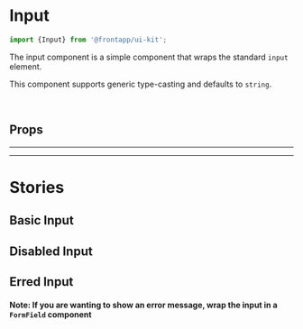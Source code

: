 
<Meta title="Elements/Input" of={Input} />

# Input

<Canvas>
  <Story id="elements-input--basic" />
</Canvas>

```typescript
import {Input} from '@frontapp/ui-kit';
```

The input component is a simple component that wraps the standard `input` element.

This component supports generic type-casting and defaults to `string`.

<br />

## Props

<ArgsTable of={Input} />

<hr />
<hr />

# Stories

## Basic Input

<Canvas>
  <Story id="elements-input--basic" />
</Canvas>

## Disabled Input

<Canvas>
  <Story id="elements-input--disabled" />
</Canvas>

## Erred Input

<Canvas>
  <Story id="elements-input--erred" />
</Canvas>

#### Note: If you are wanting to show an error message, wrap the input in a `FormField` component
